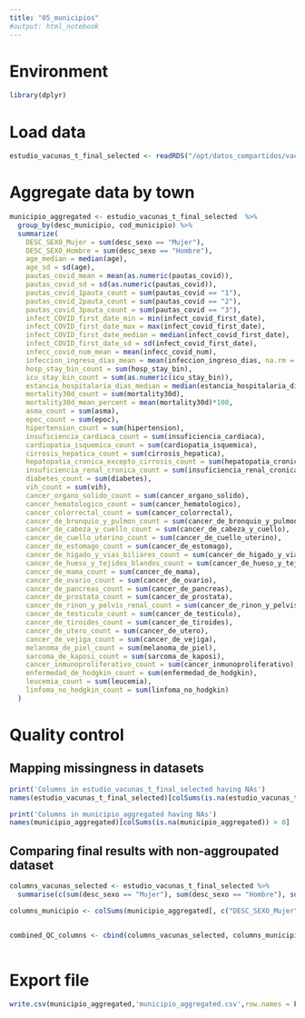 ```yaml
---
title: "05_municipios"
#output: html_notebook
---
```


# Environment

```r
library(dplyr)
```


# Load data

```r
estudio_vacunas_t_final_selected <- readRDS("/opt/datos_compartidos/vacunas_data/Rfiles/estudio_vacunas_t_final_selected.rds")
```

# Aggregate data by town

```r
municipio_aggregated <- estudio_vacunas_t_final_selected  %>%
  group_by(desc_municipio, cod_municipio) %>%
  summarize(
    DESC_SEXO_Mujer = sum(desc_sexo == "Mujer"),
    DESC_SEXO_Hombre = sum(desc_sexo == "Hombre"),
    age_median = median(age),
    age_sd = sd(age),
    pautas_covid_mean = mean(as.numeric(pautas_covid)),
    pautas_covid_sd = sd(as.numeric(pautas_covid)),
    pautas_covid_1pauta_count = sum(pautas_covid == "1"),
    pautas_covid_2pauta_count = sum(pautas_covid == "2"),
    pautas_covid_3pauta_count = sum(pautas_covid == "3"),
    infect_COVID_first_date_min = min(infect_covid_first_date),
    infect_COVID_first_date_max = max(infect_covid_first_date),
    infect_COVID_first_date_median = median(infect_covid_first_date),
    infect_COVID_first_date_sd = sd(infect_covid_first_date),
    infecc_covid_num_mean = mean(infecc_covid_num),
    infeccion_ingreso_dias_mean = mean(infeccion_ingreso_dias, na.rm = T),
    hosp_stay_bin_count = sum(hosp_stay_bin),
    icu_stay_bin_count = sum(as.numeric(icu_stay_bin)),
    estancia_hospitalaria_dias_median = median(estancia_hospitalaria_dias[estancia_hospitalaria_dias > 0]),
    mortality30d_count = sum(mortality30d),
    mortality30d_mean_percent = mean(mortality30d)*100,
    asma_count = sum(asma),
    epoc_count = sum(epoc),
    hipertension_count = sum(hipertension),
    insuficiencia_cardiaca_count = sum(insuficiencia_cardiaca),
    cardiopatia_isquemica_count = sum(cardiopatia_isquemica),
    cirrosis_hepatica_count = sum(cirrosis_hepatica),
    hepatopatia_cronica_excepto_cirrosis_count = sum(hepatopatia_cronica_excepto_cirrosis),
    insuficiencia_renal_cronica_count = sum(insuficiencia_renal_cronica),
    diabetes_count = sum(diabetes),
    vih_count = sum(vih),
    cancer_organo_solido_count = sum(cancer_organo_solido),
    cancer_hematologico_count = sum(cancer_hematologico),
    cancer_colorrectal_count = sum(cancer_colorrectal),
    cancer_de_bronquio_y_pulmon_count = sum(cancer_de_bronquio_y_pulmon),
    cancer_de_cabeza_y_cuello_count = sum(cancer_de_cabeza_y_cuello),
    cancer_de_cuello_uterino_count = sum(cancer_de_cuello_uterino),
    cancer_de_estomago_count = sum(cancer_de_estomago),
    cancer_de_higado_y_vias_biliares_count = sum(cancer_de_higado_y_vias_biliares),
    cancer_de_hueso_y_tejidos_blandos_count = sum(cancer_de_hueso_y_tejidos_blandos),
    cancer_de_mama_count = sum(cancer_de_mama),
    cancer_de_ovario_count = sum(cancer_de_ovario),
    cancer_de_pancreas_count = sum(cancer_de_pancreas),
    cancer_de_prostata_count = sum(cancer_de_prostata),
    cancer_de_rinon_y_pelvis_renal_count = sum(cancer_de_rinon_y_pelvis_renal),
    cancer_de_testiculo_count = sum(cancer_de_testiculo),
    cancer_de_tiroides_count = sum(cancer_de_tiroides),
    cancer_de_utero_count = sum(cancer_de_utero),
    cancer_de_vejiga_count = sum(cancer_de_vejiga),
    melanoma_de_piel_count = sum(melanoma_de_piel),
    sarcoma_de_kaposi_count = sum(sarcoma_de_kaposi),
    cancer_inmunoproliferativo_count = sum(cancer_inmunoproliferativo),
    enfermedad_de_hodgkin_count = sum(enfermedad_de_hodgkin),
    leucemia_count = sum(leucemia),
    linfoma_no_hodgkin_count = sum(linfoma_no_hodgkin)
  )    
```
# Quality control

## Mapping missingness in datasets 

```r

print('Columns in estudio_vacunas_t_final_selected having NAs')
names(estudio_vacunas_t_final_selected)[colSums(is.na(estudio_vacunas_t_final_selected)) > 0]

print('Columns in municipio_aggregated having NAs')
names(municipio_aggregated)[colSums(is.na(municipio_aggregated)) > 0]

```

## Comparing final results with non-aggroupated dataset 

```r

columns_vacunas_selected <- estudio_vacunas_t_final_selected %>%
  summarise(c(sum(desc_sexo == "Mujer"), sum(desc_sexo == "Hombre"), sum(mortality30d == 1), sum(asma), sum(cancer_colorrectal), sum(cancer_de_bronquio_y_pulmon), sum(cancer_de_cabeza_y_cuello), sum(cancer_de_cuello_uterino), sum(cancer_de_estomago), sum(cancer_de_higado_y_vias_biliares), sum(cancer_de_hueso_y_tejidos_blandos), sum(cancer_de_mama), sum(cancer_de_ovario), sum(cancer_de_pancreas), sum(cancer_de_prostata), sum(cancer_de_rinon_y_pelvis_renal), sum(cancer_de_testiculo), sum(cancer_de_tiroides), sum(cancer_de_utero), sum(cancer_de_vejiga), sum(cancer_inmunoproliferativo), sum(cardiopatia_isquemica), sum(cirrosis_hepatica), sum(diabetes), sum(enfermedad_de_hodgkin), sum(epoc), sum(hepatopatia_cronica_excepto_cirrosis), sum(hipertension), sum(insuficiencia_cardiaca), sum(insuficiencia_renal_cronica), sum(leucemia), sum(linfoma_no_hodgkin), sum(melanoma_de_piel), sum(sarcoma_de_kaposi), sum(vih), sum(hosp_stay_bin), sum(as.numeric(icu_stay_bin)), sum(cancer_organo_solido), sum(cancer_hematologico)))

columns_municipio <- colSums(municipio_aggregated[, c("DESC_SEXO_Mujer", "DESC_SEXO_Hombre", "mortality30d_count", "asma_count", "cancer_colorrectal_count", "cancer_de_bronquio_y_pulmon_count", "cancer_de_cabeza_y_cuello_count", "cancer_de_cuello_uterino_count", "cancer_de_estomago_count", "cancer_de_higado_y_vias_biliares_count", "cancer_de_hueso_y_tejidos_blandos_count", "cancer_de_mama_count", "cancer_de_ovario_count", "cancer_de_pancreas_count", "cancer_de_prostata_count", "cancer_de_rinon_y_pelvis_renal_count", "cancer_de_testiculo_count", "cancer_de_tiroides_count", "cancer_de_utero_count", "cancer_de_vejiga_count", "cancer_inmunoproliferativo_count", "cardiopatia_isquemica_count", "cirrosis_hepatica_count", "diabetes_count", "enfermedad_de_hodgkin_count", "epoc_count", "hepatopatia_cronica_excepto_cirrosis_count", "hipertension_count", "insuficiencia_cardiaca_count", "insuficiencia_renal_cronica_count", "leucemia_count", "linfoma_no_hodgkin_count", "melanoma_de_piel_count", "sarcoma_de_kaposi_count", "vih_count", "hosp_stay_bin_count", "icu_stay_bin_count", "cancer_organo_solido_count", "cancer_hematologico_count")])


combined_QC_columns <- cbind(columns_vacunas_selected, columns_municipio)
  

```
# Export file

```r
write.csv(municipio_aggregated,'municipio_aggregated.csv',row.names = F)
```



